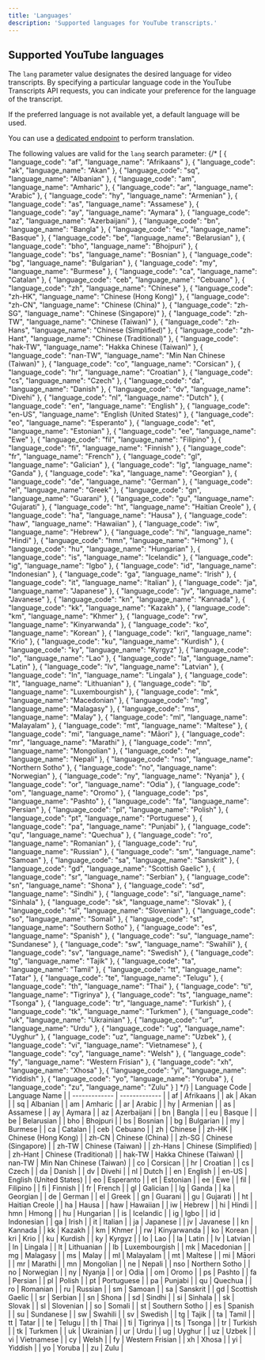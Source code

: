 ```yaml
---
title: 'Languages'
description: 'Supported languages for YouTube transcripts.'
---
```




## Supported YouTube languages

The `lang` parameter value designates the desired language for video transcripts. By specifying a particular language code in the YouTube Transcripts API requests, you can indicate your preference for the language of the transcript.

If the preferred language is not available yet, a default language will be used.

You can use a [dedicated endpoint](/features/youtube/get-transcript-translation) to perform translation.

The following values are valid for the `lang` search parameter:
{/* [
  {
    "language_code": "af",
    "language_name": "Afrikaans"
  },
  {
    "language_code": "ak",
    "language_name": "Akan"
  },
  {
    "language_code": "sq",
    "language_name": "Albanian"
  },
  {
    "language_code": "am",
    "language_name": "Amharic"
  },
  {
    "language_code": "ar",
    "language_name": "Arabic"
  },
  {
    "language_code": "hy",
    "language_name": "Armenian"
  },
  {
    "language_code": "as",
    "language_name": "Assamese"
  },
  {
    "language_code": "ay",
    "language_name": "Aymara"
  },
  {
    "language_code": "az",
    "language_name": "Azerbaijani"
  },
  {
    "language_code": "bn",
    "language_name": "Bangla"
  },
  {
    "language_code": "eu",
    "language_name": "Basque"
  },
  {
    "language_code": "be",
    "language_name": "Belarusian"
  },
  {
    "language_code": "bho",
    "language_name": "Bhojpuri"
  },
  {
    "language_code": "bs",
    "language_name": "Bosnian"
  },
  {
    "language_code": "bg",
    "language_name": "Bulgarian"
  },
  {
    "language_code": "my",
    "language_name": "Burmese"
  },
  {
    "language_code": "ca",
    "language_name": "Catalan"
  },
  {
    "language_code": "ceb",
    "language_name": "Cebuano"
  },
  {
    "language_code": "zh",
    "language_name": "Chinese"
  },
  {
    "language_code": "zh-HK",
    "language_name": "Chinese (Hong Kong)"
  },
  {
    "language_code": "zh-CN",
    "language_name": "Chinese (China)"
  },
  {
    "language_code": "zh-SG",
    "language_name": "Chinese (Singapore)"
  },
  {
    "language_code": "zh-TW",
    "language_name": "Chinese (Taiwan)"
  },
  {
    "language_code": "zh-Hans",
    "language_name": "Chinese (Simplified)"
  },
  {
    "language_code": "zh-Hant",
    "language_name": "Chinese (Traditional)"
  },
  {
    "language_code": "hak-TW",
    "language_name": "Hakka Chinese (Taiwan)"
  },
  {
    "language_code": "nan-TW",
    "language_name": "Min Nan Chinese (Taiwan)"
  },
  {
    "language_code": "co",
    "language_name": "Corsican"
  },
  {
    "language_code": "hr",
    "language_name": "Croatian"
  },
  {
    "language_code": "cs",
    "language_name": "Czech"
  },
  {
    "language_code": "da",
    "language_name": "Danish"
  },
  {
    "language_code": "dv",
    "language_name": "Divehi"
  },
  {
    "language_code": "nl",
    "language_name": "Dutch"
  },
  {
    "language_code": "en",
    "language_name": "English"
  },
  {
    "language_code": "en-US",
    "language_name": "English (United States)"
  },
  {
    "language_code": "eo",
    "language_name": "Esperanto"
  },
  {
    "language_code": "et",
    "language_name": "Estonian"
  },
  {
    "language_code": "ee",
    "language_name": "Ewe"
  },
  {
    "language_code": "fil",
    "language_name": "Filipino"
  },
  {
    "language_code": "fi",
    "language_name": "Finnish"
  },
  {
    "language_code": "fr",
    "language_name": "French"
  },
  {
    "language_code": "gl",
    "language_name": "Galician"
  },
  {
    "language_code": "lg",
    "language_name": "Ganda"
  },
  {
    "language_code": "ka",
    "language_name": "Georgian"
  },
  {
    "language_code": "de",
    "language_name": "German"
  },
  {
    "language_code": "el",
    "language_name": "Greek"
  },
  {
    "language_code": "gn",
    "language_name": "Guarani"
  },
  {
    "language_code": "gu",
    "language_name": "Gujarati"
  },
  {
    "language_code": "ht",
    "language_name": "Haitian Creole"
  },
  {
    "language_code": "ha",
    "language_name": "Hausa"
  },
  {
    "language_code": "haw",
    "language_name": "Hawaiian"
  },
  {
    "language_code": "iw",
    "language_name": "Hebrew"
  },
  {
    "language_code": "hi",
    "language_name": "Hindi"
  },
  {
    "language_code": "hmn",
    "language_name": "Hmong"
  },
  {
    "language_code": "hu",
    "language_name": "Hungarian"
  },
  {
    "language_code": "is",
    "language_name": "Icelandic"
  },
  {
    "language_code": "ig",
    "language_name": "Igbo"
  },
  {
    "language_code": "id",
    "language_name": "Indonesian"
  },
  {
    "language_code": "ga",
    "language_name": "Irish"
  },
  {
    "language_code": "it",
    "language_name": "Italian"
  },
  {
    "language_code": "ja",
    "language_name": "Japanese"
  },
  {
    "language_code": "jv",
    "language_name": "Javanese"
  },
  {
    "language_code": "kn",
    "language_name": "Kannada"
  },
  {
    "language_code": "kk",
    "language_name": "Kazakh"
  },
  {
    "language_code": "km",
    "language_name": "Khmer"
  },
  {
    "language_code": "rw",
    "language_name": "Kinyarwanda"
  },
  {
    "language_code": "ko",
    "language_name": "Korean"
  },
  {
    "language_code": "kri",
    "language_name": "Krio"
  },
  {
    "language_code": "ku",
    "language_name": "Kurdish"
  },
  {
    "language_code": "ky",
    "language_name": "Kyrgyz"
  },
  {
    "language_code": "lo",
    "language_name": "Lao"
  },
  {
    "language_code": "la",
    "language_name": "Latin"
  },
  {
    "language_code": "lv",
    "language_name": "Latvian"
  },
  {
    "language_code": "ln",
    "language_name": "Lingala"
  },
  {
    "language_code": "lt",
    "language_name": "Lithuanian"
  },
  {
    "language_code": "lb",
    "language_name": "Luxembourgish"
  },
  {
    "language_code": "mk",
    "language_name": "Macedonian"
  },
  {
    "language_code": "mg",
    "language_name": "Malagasy"
  },
  {
    "language_code": "ms",
    "language_name": "Malay"
  },
  {
    "language_code": "ml",
    "language_name": "Malayalam"
  },
  {
    "language_code": "mt",
    "language_name": "Maltese"
  },
  {
    "language_code": "mi",
    "language_name": "Māori"
  },
  {
    "language_code": "mr",
    "language_name": "Marathi"
  },
  {
    "language_code": "mn",
    "language_name": "Mongolian"
  },
  {
    "language_code": "ne",
    "language_name": "Nepali"
  },
  {
    "language_code": "nso",
    "language_name": "Northern Sotho"
  },
  {
    "language_code": "no",
    "language_name": "Norwegian"
  },
  {
    "language_code": "ny",
    "language_name": "Nyanja"
  },
  {
    "language_code": "or",
    "language_name": "Odia"
  },
  {
    "language_code": "om",
    "language_name": "Oromo"
  },
  {
    "language_code": "ps",
    "language_name": "Pashto"
  },
  {
    "language_code": "fa",
    "language_name": "Persian"
  },
  {
    "language_code": "pl",
    "language_name": "Polish"
  },
  {
    "language_code": "pt",
    "language_name": "Portuguese"
  },
  {
    "language_code": "pa",
    "language_name": "Punjabi"
  },
  {
    "language_code": "qu",
    "language_name": "Quechua"
  },
  {
    "language_code": "ro",
    "language_name": "Romanian"
  },
  {
    "language_code": "ru",
    "language_name": "Russian"
  },
  {
    "language_code": "sm",
    "language_name": "Samoan"
  },
  {
    "language_code": "sa",
    "language_name": "Sanskrit"
  },
  {
    "language_code": "gd",
    "language_name": "Scottish Gaelic"
  },
  {
    "language_code": "sr",
    "language_name": "Serbian"
  },
  {
    "language_code": "sn",
    "language_name": "Shona"
  },
  {
    "language_code": "sd",
    "language_name": "Sindhi"
  },
  {
    "language_code": "si",
    "language_name": "Sinhala"
  },
  {
    "language_code": "sk",
    "language_name": "Slovak"
  },
  {
    "language_code": "sl",
    "language_name": "Slovenian"
  },
  {
    "language_code": "so",
    "language_name": "Somali"
  },
  {
    "language_code": "st",
    "language_name": "Southern Sotho"
  },
  {
    "language_code": "es",
    "language_name": "Spanish"
  },
  {
    "language_code": "su",
    "language_name": "Sundanese"
  },
  {
    "language_code": "sw",
    "language_name": "Swahili"
  },
  {
    "language_code": "sv",
    "language_name": "Swedish"
  },
  {
    "language_code": "tg",
    "language_name": "Tajik"
  },
  {
    "language_code": "ta",
    "language_name": "Tamil"
  },
  {
    "language_code": "tt",
    "language_name": "Tatar"
  },
  {
    "language_code": "te",
    "language_name": "Telugu"
  },
  {
    "language_code": "th",
    "language_name": "Thai"
  },
  {
    "language_code": "ti",
    "language_name": "Tigrinya"
  },
  {
    "language_code": "ts",
    "language_name": "Tsonga"
  },
  {
    "language_code": "tr",
    "language_name": "Turkish"
  },
  {
    "language_code": "tk",
    "language_name": "Turkmen"
  },
  {
    "language_code": "uk",
    "language_name": "Ukrainian"
  },
  {
    "language_code": "ur",
    "language_name": "Urdu"
  },
  {
    "language_code": "ug",
    "language_name": "Uyghur"
  },
  {
    "language_code": "uz",
    "language_name": "Uzbek"
  },
  {
    "language_code": "vi",
    "language_name": "Vietnamese"
  },
  {
    "language_code": "cy",
    "language_name": "Welsh"
  },
  {
    "language_code": "fy",
    "language_name": "Western Frisian"
  },
  {
    "language_code": "xh",
    "language_name": "Xhosa"
  },
  {
    "language_code": "yi",
    "language_name": "Yiddish"
  },
  {
    "language_code": "yo",
    "language_name": "Yoruba"
  },
  {
    "language_code": "zu",
    "language_name": "Zulu"
  }
] */}
| Language Code | Language Name |
| ------------- | ------------- |
| af            | Afrikaans     |
| ak            | Akan          |
| sq            | Albanian      |
| am            | Amharic       |
| ar            | Arabic        |
| hy            | Armenian      |
| as            | Assamese      |
| ay            | Aymara        |
| az            | Azerbaijani   |
| bn            | Bangla        |
| eu            | Basque        |
| be            | Belarusian    |
| bho           | Bhojpuri      |
| bs            | Bosnian       |
| bg            | Bulgarian     |
| my            | Burmese       |
| ca            | Catalan       |
| ceb           | Cebuano       |
| zh            | Chinese       |
| zh-HK         | Chinese (Hong Kong) |
| zh-CN         | Chinese (China) |
| zh-SG         | Chinese (Singapore) |
| zh-TW         | Chinese (Taiwan) |
| zh-Hans       | Chinese (Simplified) |
| zh-Hant       | Chinese (Traditional) |
| hak-TW        | Hakka Chinese (Taiwan) |
| nan-TW        | Min Nan Chinese (Taiwan) |
| co            | Corsican      |
| hr            | Croatian      |
| cs            | Czech         |
| da            | Danish        |
| dv            | Divehi        |
| nl            | Dutch         |
| en            | English       |
| en-US         | English (United States) |
| eo            | Esperanto     |
| et            | Estonian      |
| ee            | Ewe           |
| fil           | Filipino      |
| fi            | Finnish       |
| fr            | French        |
| gl            | Galician      |
| lg            | Ganda         |
| ka            | Georgian      |
| de            | German        |
| el            | Greek         |
| gn            | Guarani       |
| gu            | Gujarati      |
| ht            | Haitian Creole |
| ha            | Hausa         |
| haw           | Hawaiian      |
| iw            | Hebrew        |
| hi            | Hindi         |
| hmn           | Hmong         |
| hu            | Hungarian     |
| is            | Icelandic     |
| ig            | Igbo          |
| id            | Indonesian    |
| ga            | Irish         |
| it            | Italian       |
| ja            | Japanese      |
| jv            | Javanese      |
| kn            | Kannada       |
| kk            | Kazakh        |
| km            | Khmer         |
| rw            | Kinyarwanda   |
| ko            | Korean        |
| kri           | Krio          |
| ku            | Kurdish       |
| ky            | Kyrgyz        |
| lo            | Lao           |
| la            | Latin         |
| lv            | Latvian       |
| ln            | Lingala       |
| lt            | Lithuanian    |
| lb            | Luxembourgish |
| mk            | Macedonian    |
| mg            | Malagasy      |
| ms            | Malay         |
| ml            | Malayalam     |
| mt            | Maltese       |
| mi            | Māori         |
| mr            | Marathi       |
| mn            | Mongolian     |
| ne            | Nepali        |
| nso           | Northern Sotho |
| no            | Norwegian     |
| ny            | Nyanja        |
| or            | Odia          |
| om            | Oromo         |
| ps            | Pashto        |
| fa            | Persian       |
| pl            | Polish        |
| pt            | Portuguese    |
| pa            | Punjabi       |
| qu            | Quechua       |
| ro            | Romanian      |
| ru            | Russian       |
| sm            | Samoan        |
| sa            | Sanskrit      |
| gd            | Scottish Gaelic |
| sr            | Serbian       |
| sn            | Shona         |
| sd            | Sindhi        |
| si            | Sinhala       |
| sk            | Slovak        |
| sl            | Slovenian     |
| so            | Somali        |
| st            | Southern Sotho |
| es            | Spanish       |
| su            | Sundanese     |
| sw            | Swahili       |
| sv            | Swedish       |
| tg            | Tajik         |
| ta            | Tamil         |
| tt            | Tatar         |
| te            | Telugu        |
| th            | Thai          |
| ti            | Tigrinya      |
| ts            | Tsonga        |
| tr            | Turkish       |
| tk            | Turkmen       |
| uk            | Ukrainian     |
| ur            | Urdu          |
| ug            | Uyghur        |
| uz            | Uzbek         |
| vi            | Vietnamese    |
| cy            | Welsh         |
| fy            | Western Frisian |
| xh            | Xhosa         |
| yi            | Yiddish       |
| yo            | Yoruba        |
| zu            | Zulu          |
